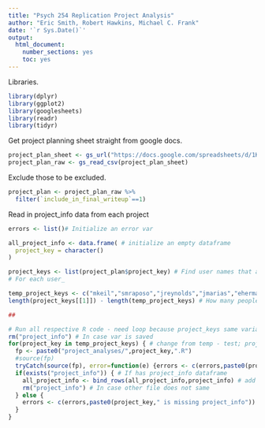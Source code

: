 ```yaml
---
title: "Psych 254 Replication Project Analysis"
author: "Eric Smith, Robert Hawkins, Michael C. Frank"
date: '`r Sys.Date()`'
output:
  html_document:
    number_sections: yes
    toc: yes
---
```


Libraries.

```r
library(dplyr)
library(ggplot2)
library(googlesheets)
library(readr)
library(tidyr)
```

Get project planning sheet straight from google docs. 

```r
project_plan_sheet <- gs_url("https://docs.google.com/spreadsheets/d/1KZw75xlypvtK0cDoOHqXfFd3HsrfJ4gbq8iEJ6LOa0Y") # Need lookup=T to initialize
project_plan_raw <- gs_read_csv(project_plan_sheet)
```

Exclude those to be excluded. 

```r
project_plan <- project_plan_raw %>%
  filter(`include_in_final_writeup`==1) 
```

Read in project_info data from each project

```r
errors <- list()# Initialize an error var

all_project_info <- data.frame( # initialize an empty dataframe
  project_key = character()
)

project_keys <- list(project_plan$project_key) # Find user names that are included in analysis
# For each user_

temp_project_keys <- c("mkeil","smraposo","jreynolds","jmarias","ehermann") # Only do users we have data for currently
length(project_keys[[1]]) - length(temp_project_keys) # How many people missing

## 

# Run all respective R code - need loop because project_keys same variable name
rm("project_info") # In case var is saved
for(project_key in temp_project_keys) { # change from temp - test; project_key <- "smraposo"
  fp <- paste0("project_analyses/",project_key,".R")
  #source(fp)
  tryCatch(source(fp), error=function(e) {errors <- c(errors,paste0(project_key," has an error in .R file"),print(fp))}) 
  if(exists("project_info")) { # If has project_info dataframe
    all_project_info <- bind_rows(all_project_info,project_info) # add to all data
    rm("project_info") # In case other file does not same
  } else {
    errors <- c(errors,paste0(project_key," is missing project_info"))
  }
}




```

